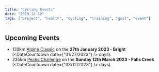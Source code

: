 ```yaml
---
title: "Cycling Events"
date: "2019-12-12"
tags: ["project", "health", "cycling", "training", "goal", "event"]
---
```



## Upcoming Events

- 130km [Alpine Classic](https://www.alpineclassic.com.au) on the **27th January 2023 - Bright** (<DateCountdown date={"01/27/2023"} /> days).
- 235km [Peaks Challenge](https://www.bicyclenetwork.com.au/rides-and-events/peaks-challenge/) on the **Sunday 12th March 2023 - Falls Creek** (<DateCountdown date={"03/12/2023"} /> days).
